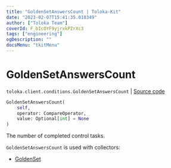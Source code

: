 ```yaml
---
title: "GoldenSetAnswersCount | Toloka-Kit"
date: "2023-02-07T15:41:35.018349"
author: ["Toloka Team"]
coverId: F_bIcOYF9yjrxkPZrXc3
tags: ["engineering"]
ogDescription: ""
docsMenu: "tkitMenu"
---
```


# GoldenSetAnswersCount
`toloka.client.conditions.GoldenSetAnswersCount` | [Source code](https://github.com/Toloka/toloka-kit/blob/v1.1.3/src/client/conditions.py#L187)

```python
GoldenSetAnswersCount(
    self,
    operator: CompareOperator,
    value: Optional[int] = None
)
```

The number of completed control tasks.

`GoldenSetAnswersCount` is used with collectors:
- [GoldenSet](/docs-new/toloka-kit/reference/toloka.client.collectors.GoldenSet)
